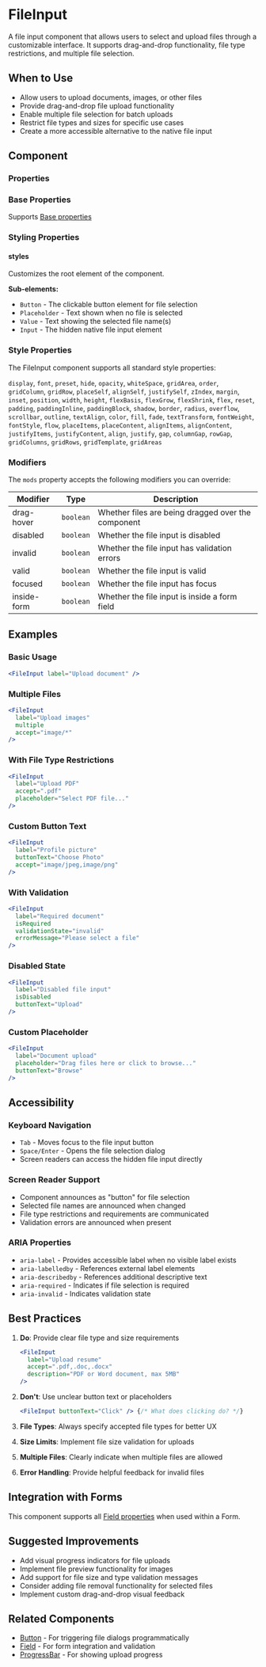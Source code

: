 
<Meta of={FileInputStories} />

# FileInput

A file input component that allows users to select and upload files through a customizable interface. It supports drag-and-drop functionality, file type restrictions, and multiple file selection.

## When to Use

- Allow users to upload documents, images, or other files
- Provide drag-and-drop file upload functionality
- Enable multiple file selection for batch uploads
- Restrict file types and sizes for specific use cases
- Create a more accessible alternative to the native file input

## Component

<Story of={FileInputStories.Default} />

### Properties

<Controls of={FileInputStories.Default} />

### Base Properties

Supports [Base properties](/base-properties.md)

### Styling Properties

#### styles

Customizes the root element of the component.

**Sub-elements:**
- `Button` - The clickable button element for file selection
- `Placeholder` - Text shown when no file is selected
- `Value` - Text showing the selected file name(s)
- `Input` - The hidden native file input element

### Style Properties

The FileInput component supports all standard style properties:

`display`, `font`, `preset`, `hide`, `opacity`, `whiteSpace`, `gridArea`, `order`, `gridColumn`, `gridRow`, `placeSelf`, `alignSelf`, `justifySelf`, `zIndex`, `margin`, `inset`, `position`, `width`, `height`, `flexBasis`, `flexGrow`, `flexShrink`, `flex`, `reset`, `padding`, `paddingInline`, `paddingBlock`, `shadow`, `border`, `radius`, `overflow`, `scrollbar`, `outline`, `textAlign`, `color`, `fill`, `fade`, `textTransform`, `fontWeight`, `fontStyle`, `flow`, `placeItems`, `placeContent`, `alignItems`, `alignContent`, `justifyItems`, `justifyContent`, `align`, `justify`, `gap`, `columnGap`, `rowGap`, `gridColumns`, `gridRows`, `gridTemplate`, `gridAreas`

### Modifiers

The `mods` property accepts the following modifiers you can override:

| Modifier | Type | Description |
|----------|------|-------------|
| drag-hover | `boolean` | Whether files are being dragged over the component |
| disabled | `boolean` | Whether the file input is disabled |
| invalid | `boolean` | Whether the file input has validation errors |
| valid | `boolean` | Whether the file input is valid |
| focused | `boolean` | Whether the file input has focus |
| inside-form | `boolean` | Whether the file input is inside a form field |

## Examples

### Basic Usage

```jsx
<FileInput label="Upload document" />
```

### Multiple Files

```jsx
<FileInput 
  label="Upload images"
  multiple
  accept="image/*"
/>
```

### With File Type Restrictions

```jsx
<FileInput 
  label="Upload PDF"
  accept=".pdf"
  placeholder="Select PDF file..."
/>
```

### Custom Button Text

```jsx
<FileInput 
  label="Profile picture"
  buttonText="Choose Photo"
  accept="image/jpeg,image/png"
/>
```

### With Validation

```jsx
<FileInput 
  label="Required document"
  isRequired
  validationState="invalid"
  errorMessage="Please select a file"
/>
```

### Disabled State

```jsx
<FileInput 
  label="Disabled file input"
  isDisabled
  buttonText="Upload"
/>
```

### Custom Placeholder

```jsx
<FileInput 
  label="Document upload"
  placeholder="Drag files here or click to browse..."
  buttonText="Browse"
/>
```

## Accessibility

### Keyboard Navigation

- `Tab` - Moves focus to the file input button
- `Space/Enter` - Opens the file selection dialog
- Screen readers can access the hidden file input directly

### Screen Reader Support

- Component announces as "button" for file selection
- Selected file names are announced when changed
- File type restrictions and requirements are communicated
- Validation errors are announced when present

### ARIA Properties

- `aria-label` - Provides accessible label when no visible label exists
- `aria-labelledby` - References external label elements
- `aria-describedby` - References additional descriptive text
- `aria-required` - Indicates if file selection is required
- `aria-invalid` - Indicates validation state

## Best Practices

1. **Do**: Provide clear file type and size requirements
   ```jsx
   <FileInput 
     label="Upload resume"
     accept=".pdf,.doc,.docx"
     description="PDF or Word document, max 5MB"
   />
   ```

2. **Don't**: Use unclear button text or placeholders
   ```jsx
   <FileInput buttonText="Click" /> {/* What does clicking do? */}
   ```

3. **File Types**: Always specify accepted file types for better UX
4. **Size Limits**: Implement file size validation for uploads
5. **Multiple Files**: Clearly indicate when multiple files are allowed
6. **Error Handling**: Provide helpful feedback for invalid files

## Integration with Forms

This component supports all [Field properties](/field-properties.md) when used within a Form.

## Suggested Improvements

- Add visual progress indicators for file uploads
- Implement file preview functionality for images
- Add support for file size and type validation messages
- Consider adding file removal functionality for selected files
- Implement custom drag-and-drop visual feedback

## Related Components

- [Button](/components/Button) - For triggering file dialogs programmatically
- [Field](/components/Field) - For form integration and validation
- [ProgressBar](/components/ProgressBar) - For showing upload progress

